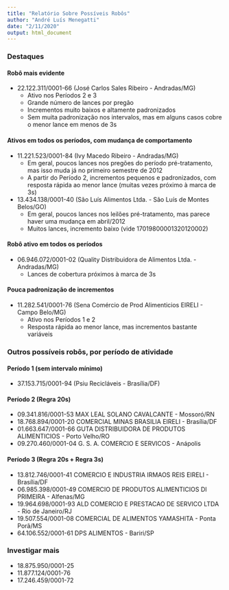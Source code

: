 ```yaml
---
title: "Relatório Sobre Possíveis Robôs"
author: "André Luís Menegatti"
date: "2/11/2020"
output: html_document
---
```

### Destaques

#### Robô mais evidente
* 22.122.311/0001-66 (José Carlos Sales Ribeiro - Andradas/MG)
  + Ativo nos Períodos 2 e 3
  + Grande número de lances por pregão
  + Incrementos muito baixos e altamente padronizados
  + Sem muita padronização nos intervalos, mas em alguns casos cobre o menor lance em menos de 3s

#### Ativos em todos os períodos, com mudança de comportamento
* 11.221.523/0001-84 (Ivy Macedo Ribeiro - Andradas/MG)
  + Em geral, poucos lances nos pregões do período pré-tratamento, mas isso muda já no primeiro semestre de 2012
  + A partir do Período 2, incrementos pequenos e padronizados, com resposta rápida ao menor lance (muitas vezes próximo à marca de 3s)
  
* 13.434.138/0001-40 (São Luís Alimentos Ltda. - São Luís de Montes Belos/GO)
  + Em geral, poucos lances nos leilões pré-tratamento, mas parece haver uma mudança em abril/2012
  + Muitos lances, incremento baixo (vide 17019800001320120002)

#### Robô ativo em todos os períodos
* 06.946.072/0001-02 (Quality Distribuidora de Alimentos Ltda. - Andradas/MG)
  + Lances de cobertura próximos à marca de 3s

#### Pouca padronização de incrementos
* 11.282.541/0001-76 (Sena Comércio de Prod Alimenticios EIRELI - Campo Belo/MG)
  + Ativo nos Períodos 1 e 2
  + Resposta rápida ao menor lance, mas incrementos bastante variáveis

### Outros possíveis robôs, por período de atividade
#### Período 1 (sem intervalo mínimo)
* 37.153.715/0001-94 (Psiu Recicláveis - Brasília/DF)

#### Período 2 (Regra 20s)
* 09.341.816/0001-53 MAX LEAL SOLANO CAVALCANTE - Mossoró/RN
* 18.768.894/0001-20 COMERCIAL MINAS BRASILIA EIRELI - Brasília/DF
* 01.663.647/0001-66 GUTA DISTRIBUIDORA DE PRODUTOS ALIMENTICIOS - Porto Velho/RO
* 09.270.460/0001-04 G. S. A. COMERCIO E SERVICOS - Anápolis

#### Período 3 (Regra 20s + Regra 3s)
* 13.812.746/0001-41 COMERCIO E INDUSTRIA IRMAOS REIS EIRELI - Brasília/DF
* 06.985.398/0001-49 COMERCIO DE PRODUTOS ALIMENTICIOS DI PRIMEIRA - Alfenas/MG
* 19.964.698/0001-93 ALD COMERCIO E PRESTACAO DE SERVICO LTDA - Rio de Janeiro/RJ
* 19.507.554/0001-08 COMERCIAL DE ALIMENTOS YAMASHITA - Ponta Porã/MS
* 64.106.552/0001-61 DPS ALIMENTOS - Bariri/SP

### Investigar mais
* 18.875.950/0001-25
* 11.877.124/0001-76
* 17.246.459/0001-72
